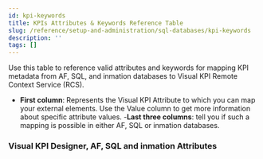 ```yaml
---
id: kpi-keywords
title: KPIs Attributes & Keywords Reference Table
slug: /reference/setup-and-administration/sql-databases/kpi-keywords
description: ''
tags: []
---
```



Use this table to reference valid attributes and keywords for mapping KPI metadata from AF, SQL, and inmation databases to Visual KPI Remote Context Service (RCS).

- **First column**: Represents the Visual KPI Attribute to which you can map your external elements. Use the Value column to get more information about specific attribute values.
-**Last three columns**: tell you if such a mapping is possible in either AF, SQL or inmation databases.

### Visual KPI Designer, AF, SQL and inmation Attributes

<JsonToTable jsonData={table} />